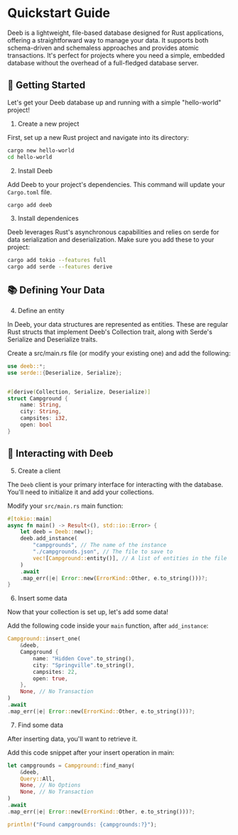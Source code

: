 # Quickstart Guide

Deeb is a lightweight, file-based database designed for Rust applications, offering a 
straightforward way to manage your data. It supports both schema-driven 
and schemaless approaches and provides atomic transactions. It's perfect for projects 
where you need a simple, embedded database without the overhead of a full-fledged database server.

## 🚀 Getting Started

Let's get your Deeb database up and running with a simple "hello-world" project!

1. Create a new project

First, set up a new Rust project and navigate into its directory:

```bash
cargo new hello-world
cd hello-world
```

2. Install Deeb

Add Deeb to your project's dependencies. This command will update your `Cargo.toml` file.

```bash
cargo add deeb
```

3. Install dependenices

Deeb leverages Rust's asynchronous capabilities and relies on serde for data serialization and 
deserialization. Make sure you add these to your project:

```bash
cargo add tokio --features full
cargo add serde --features derive
```

## 📚 Defining Your Data

4. Define an entity

In Deeb, your data structures are represented as entities. These are regular Rust structs 
that implement Deeb's Collection trait, along with Serde's Serialize and Deserialize traits.

Create a src/main.rs file (or modify your existing one) and add the following:

```rust
use deeb::*;
use serde::{Deserialize, Serialize};


#[derive(Collection, Serialize, Deserialize)]
struct Campground {
    name: String,
    city: String,
    campsites: i32,
    open: bool
}
```

## 💾 Interacting with Deeb

5. Create a client

The `Deeb` client is your primary interface for interacting with the 
database. You'll need to initialize it and add your collections.

Modify your `src/main.rs` main function:

```rust
#[tokio::main]
async fn main() -> Result<(), std::io::Error> {
    let deeb = Deeb::new();
    deeb.add_instance(
        "campgrounds", // The name of the instance
        "./campgrounds.json", // The file to save to
        vec![Campground::entity()], // A list of entities in the file
    )
    .await
    .map_err(|e| Error::new(ErrorKind::Other, e.to_string()))?;
}
```

6. Insert some data

Now that your collection is set up, let's add some data!

Add the following code inside your `main` function, after `add_instance`:

```rust
Campground::insert_one(
    &deeb,
    Campground {
        name: "Hidden Cove".to_string(),
        city: "Springville".to_string(),
        campsites: 22,
        open: true,
    },
    None, // No Transaction
)
.await
.map_err(|e| Error::new(ErrorKind::Other, e.to_string()))?;
```

7. Find some data

After inserting data, you'll want to retrieve it.

Add this code snippet after your insert operation in main:

```rust
let campgrounds = Campground::find_many(
    &deeb,
    Query::All,
    None, // No Options
    None, // No Transaction
)
.await
.map_err(|e| Error::new(ErrorKind::Other, e.to_string()))?;

println!("Found campgrounds: {campgrounds:?}");
```

